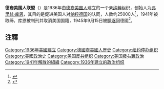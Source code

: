 '''德裔美国人联盟'''（{{lang-en|German American Bund}}）是1936年由[[德裔美国人|德裔美国人]]建立的一个亲[[纳粹|纳粹]]组织，创始人为[[弗里兹·库恩|弗里兹·库恩]]，其目的是促进美国人对[[纳粹德国|纳粹德国]]的认同，人数约25000人<ref>{{Cite web|url=https://www.ushmm.org/wlc/en/article.php?ModuleId=10005684|title=German American Bund|publisher=Holocaust Encyclopedia|date=July 2, 2016|access-date=2021-05-29|archive-date=2019-01-19|archive-url=https://web.archive.org/web/20190119103311/https://www.ushmm.org/wlc/en/article.php?ModuleId=10005684|dead-url=no}}</ref>，1941年被取缔，库恩被判刑并取消美国国籍，1945年9月15日被[[驅逐出境|驅逐]]回德國<ref name=EvenIndep>{{cite news|title=Fritz Kuhn, Former Bund Chief, Ordered Back to Germany|newspaper=The Evening Independent|date=September 7, 1945|url=https://news.google.com/newspapers?id=L48LAAAAIBAJ&pg=5799,1832986&dq=fritz+kuhn&hl=en|accessdate=2021-05-29|archive-date=2021-06-02|archive-url=https://web.archive.org/web/20210602214532/https://news.google.com/newspapers?id=L48LAAAAIBAJ&pg=5799,1832986&dq=fritz+kuhn&hl=en|dead-url=no}}</ref>。

==注釋==
{{reflist}}

[[Category:1936年美國建立|Category:1936年美國建立]]
[[Category:德國裔美國人歷史|Category:德國裔美國人歷史]]
[[Category:纽约停办组织|Category:纽约停办组织]]
[[Category:美國政治史|Category:美國政治史]]
[[Category:美国反共组织|Category:美国反共组织]]
[[Category:美国极右翼政治|Category:美国极右翼政治]]
[[Category:1941年解散的組織|Category:1941年解散的組織]]
[[Category:1936年建立的政治组织|Category:1936年建立的政治组织]]